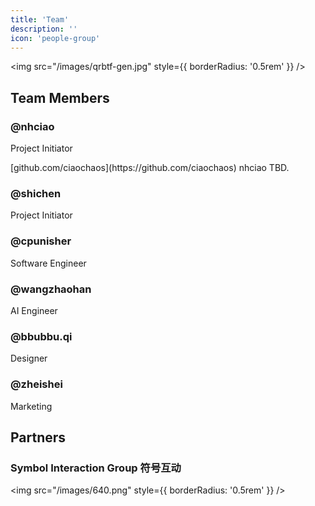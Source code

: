 ```yaml
---
title: 'Team'
description: ''
icon: 'people-group'
---
```



<img src="/images/qrbtf-gen.jpg" style={{ borderRadius: '0.5rem' }} />

## Team Members


### @nhciao

Project Initiator

<AccordionGroup>
    <Accordion title="Github">
        [github.com/ciaochaos](https://github.com/ciaochaos)
    </Accordion>
    <Accordion title="WeChat">
        nhciao
    </Accordion>
    <Accordion title="WeChat Media Press">
        TBD.
    </Accordion>
</AccordionGroup>


### @shichen

Project Initiator


### @cpunisher

Software Engineer


### @wangzhaohan

AI Engineer


### @bbubbu.qi

Designer


### @zheishei

Marketing


## Partners


### Symbol Interaction Group 符号互动

<img src="/images/640.png" style={{ borderRadius: '0.5rem' }} />